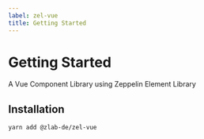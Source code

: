 ```yaml
---
label: zel-vue
title: Getting Started
---
```



# Getting Started

A Vue Component Library using Zeppelin Element Library

<DownloadContainer>
  <DownloadFile
    title="NPM: @zlab-de/zel-veu"
    href="https://www.npmjs.com/package/@zlab-de/zel-vue"
    download=""
    variant="npm"
    ariaLabel="npm"
  />

</DownloadContainer>

## Installation

```
yarn add @zlab-de/zel-vue
```
